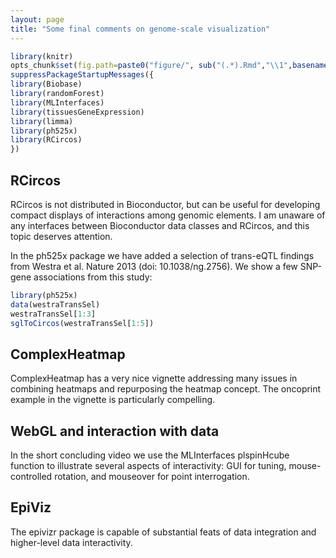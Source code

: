 ```yaml
---
layout: page
title: "Some final comments on genome-scale visualization"
---
```


```r
library(knitr)
opts_chunk$set(fig.path=paste0("figure/", sub("(.*).Rmd","\\1",basename(knitr:::knit_concord$get('infile'))), "-"))
suppressPackageStartupMessages({
library(Biobase)
library(randomForest)
library(MLInterfaces)
library(tissuesGeneExpression)
library(limma)
library(ph525x)
library(RCircos)
})
```


## RCircos

RCircos is not distributed in Bioconductor, but can
be useful for developing compact displays of interactions
among genomic elements.  I am unaware of any interfaces between
Bioconductor data classes and RCircos, and this topic deserves
attention.

In the ph525x package we have added a selection of trans-eQTL
findings from Westra et al. Nature 2013 (doi: 10.1038/ng.2756).
We show a few SNP-gene associations from this study:
```r
library(ph525x)
data(westraTransSel)
westraTransSel[1:3]
sglToCircos(westraTransSel[1:5])
```

## ComplexHeatmap

ComplexHeatmap has a very nice vignette addressing many
issues in combining heatmaps and repurposing the heatmap 
concept.  The oncoprint example in the vignette is particularly
compelling.

## WebGL and interaction with data

In the short concluding video we use the MLInterfaces plspinHcube
function to illustrate several aspects of interactivity: GUI for
tuning, mouse-controlled rotation, and mouseover for point interrogation.

## EpiViz

The epivizr package is capable of substantial feats of data integration and
higher-level data interactivity.

